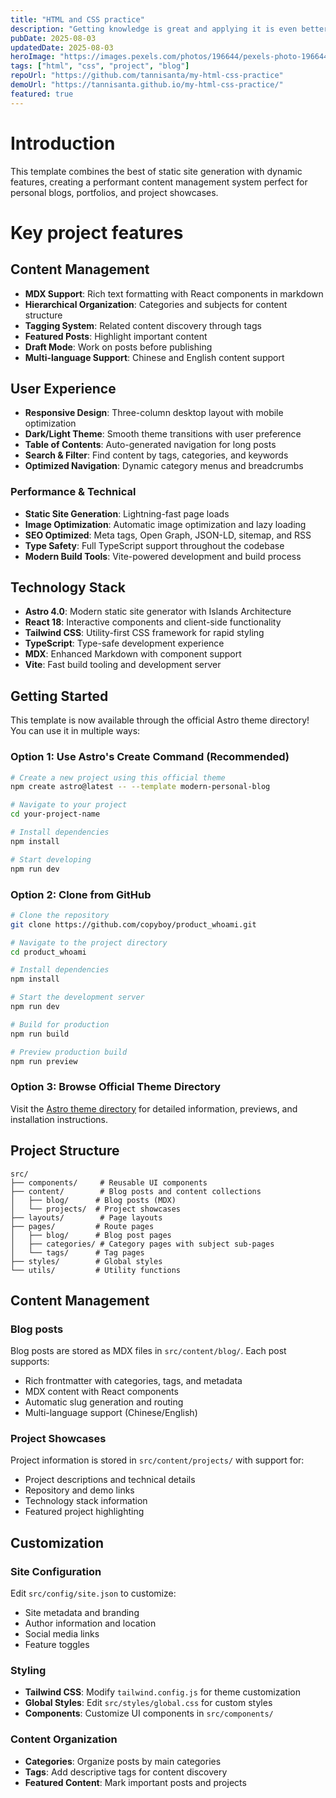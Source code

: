 ```yaml
---
title: "HTML and CSS practice"
description: "Getting knowledge is great and applying it is even better"
pubDate: 2025-08-03
updatedDate: 2025-08-03
heroImage: "https://images.pexels.com/photos/196644/pexels-photo-196644.jpeg"
tags: ["html", "css", "project", "blog"]
repoUrl: "https://github.com/tannisanta/my-html-css-practice"
demoUrl: "https://tannisanta.github.io/my-html-css-practice/"
featured: true
---
```


# Introduction

This template combines the best of static site generation with dynamic features, creating a performant content management system perfect for personal blogs, portfolios, and project showcases.

# Key project features

## Content Management
- **MDX Support**: Rich text formatting with React components in markdown
- **Hierarchical Organization**: Categories and subjects for content structure
- **Tagging System**: Related content discovery through tags
- **Featured Posts**: Highlight important content
- **Draft Mode**: Work on posts before publishing
- **Multi-language Support**: Chinese and English content support

## User Experience
- **Responsive Design**: Three-column desktop layout with mobile optimization
- **Dark/Light Theme**: Smooth theme transitions with user preference
- **Table of Contents**: Auto-generated navigation for long posts
- **Search & Filter**: Find content by tags, categories, and keywords
- **Optimized Navigation**: Dynamic category menus and breadcrumbs

### Performance & Technical
- **Static Site Generation**: Lightning-fast page loads
- **Image Optimization**: Automatic image optimization and lazy loading
- **SEO Optimized**: Meta tags, Open Graph, JSON-LD, sitemap, and RSS
- **Type Safety**: Full TypeScript support throughout the codebase
- **Modern Build Tools**: Vite-powered development and build process

## Technology Stack

- **Astro 4.0**: Modern static site generator with Islands Architecture
- **React 18**: Interactive components and client-side functionality
- **Tailwind CSS**: Utility-first CSS framework for rapid styling
- **TypeScript**: Type-safe development experience
- **MDX**: Enhanced Markdown with component support
- **Vite**: Fast build tooling and development server

## Getting Started

This template is now available through the official Astro theme directory! You can use it in multiple ways:

### Option 1: Use Astro's Create Command (Recommended)
```bash
# Create a new project using this official theme
npm create astro@latest -- --template modern-personal-blog

# Navigate to your project
cd your-project-name

# Install dependencies
npm install

# Start developing
npm run dev
```

### Option 2: Clone from GitHub
```bash
# Clone the repository
git clone https://github.com/copyboy/product_whoami.git

# Navigate to the project directory
cd product_whoami

# Install dependencies
npm install

# Start the development server
npm run dev

# Build for production
npm run build

# Preview production build
npm run preview
```

### Option 3: Browse Official Theme Directory
Visit the [Astro theme directory](https://portal.astro.build/themes/modern-personal-blog/) for detailed information, previews, and installation instructions.

## Project Structure

```
src/
├── components/     # Reusable UI components
├── content/        # Blog posts and content collections
│   ├── blog/      # Blog posts (MDX)
│   └── projects/  # Project showcases
├── layouts/        # Page layouts
├── pages/         # Route pages
│   ├── blog/      # Blog post pages
│   ├── categories/ # Category pages with subject sub-pages
│   └── tags/      # Tag pages
├── styles/        # Global styles
└── utils/         # Utility functions
```

## Content Management

### Blog posts
Blog posts are stored as MDX files in `src/content/blog/`. Each post supports:
- Rich frontmatter with categories, tags, and metadata
- MDX content with React components
- Automatic slug generation and routing
- Multi-language support (Chinese/English)

### Project Showcases
Project information is stored in `src/content/projects/` with support for:
- Project descriptions and technical details
- Repository and demo links
- Technology stack information
- Featured project highlighting

## Customization

### Site Configuration
Edit `src/config/site.json` to customize:
- Site metadata and branding
- Author information and location
- Social media links
- Feature toggles

### Styling
- **Tailwind CSS**: Modify `tailwind.config.js` for theme customization
- **Global Styles**: Edit `src/styles/global.css` for custom styles
- **Components**: Customize UI components in `src/components/`

### Content Organization
- **Categories**: Organize posts by main categories
- **Tags**: Add descriptive tags for content discovery
- **Featured Content**: Mark important posts and projects 